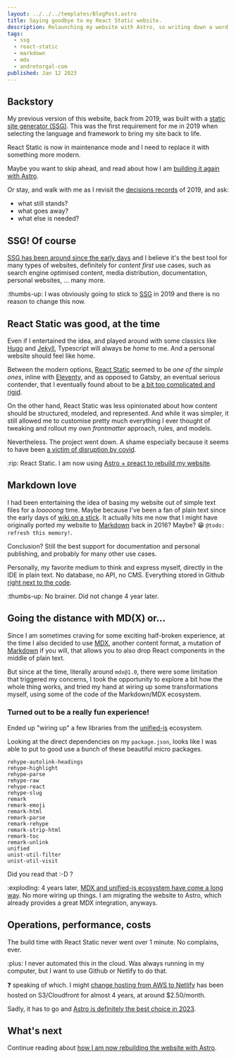 ```yaml
---
layout: ../../../templates/BlogPost.astro
title: Saying goodbye to my React Static website.
description: Relaunching my website with Astro, so writing down a word or two about the previous version, React Static, and the original "MDX" experience.
tags:
  - ssg
  - react-static
  - markdown
  - mdx
  - andretorgal-com
published: Jan 12 2023
---
```


## Backstory

My previous version of this website, back from 2019, was built with a [static site generator (SSG)](/tags/ssg). This was the first requirement for me in 2019 when selecting the language and framework to bring my site back to life.

React Static is now in maintenance mode and I need to replace it with something more modern.

Maybe you want to skip ahead, and read about how I am [building it again with Astro](/posts/2023-01/building-my-website-with-astro-mdx-preact).

Or stay, and walk with me as I revisit the [decisions records](/meta/records) of 2019, and ask:

- what still stands?
- what goes away?
- what else is needed?

## SSG! Of course

[SSG has been around since the early days](/posts/2019-06/static-site-generators-brief-history) and I believe it's the best tool for many types of websites, definitely for _content first_ use cases, such as search engine optimised content, media distribution, documentation, personal websites, ... many more.

:thumbs-up: I was obviously going to stick to [SSG](/tags/ssg) in 2019 and there is no reason to change this now.

## React Static was good, at the time

Even if I entertained the idea, and played around with some classics like [Hugo](https://gohugo.io/) and [Jekyll](https://jekyllrb.com/), Typescript will always be _home_ to me. And a personal website should feel like home.

Between the modern options, [React Static](/meta/records/rejected/react-static) seemed to be _one of the simple ones_, inline with [Eleventy](https://www.11ty.dev/), and as opposed to Gatsby, an eventual serious contender, that I eventually found about to be [a bit too complicated and rigid](/meta/records/rejected/gatsby).

On the other hand, React Static was less opinionated about how content should be structured, modeled, and represented. And while it was simpler, it still allowed me to customise pretty much everything I ever thought of tweaking and rollout my own _frontmatter_ approach, rules, and models.

Nevertheless. The project went down. A shame especially because it seems to have been [a victim of disruption by covid](https://github.com/react-static/react-static/discussions/1661).

:rip: React Static. I am now using [Astro + preact to rebuild my website](/posts/2023-01/building-my-website-with-astro-mdx-preact.mdx).

## Markdown love

I had been entertaining the idea of basing my website out of simple text files for a _looooong_ time. Maybe because I've been a fan of plain text since the early days of [wiki on a stick](https://www.mediawiki.org/wiki/Manual:Wiki_on_a_stick). It actually hits me now that I might have originally ported my website to [Markdown](/tags/markdown) back in 2016? Maybe? :grin: `@todo: refresh this memory!`.

Conclusion? Still the best support for documentation and personal publishing, and probably for many other use cases.

Personally, my favorite medium to think and express myself, directly in the IDE in plain text. No database, no API, no CMS. Everything stored in Github [right next to the code](https://github.com/andrezero/andretorgal-site/tree/main/src/pages).

:thumbs-up: No brainer. Did not change 4 year later.

## Going the distance with MD(X) or...

Since I am sometimes craving for some exciting half-broken experience, at the time I also decided to use [MDX](/tags/mdx), another content format, a mutation of [Markdown](https://tags/markdown) if you will, that allows you to also drop React components in the middle of plain text.

But since at the time, literally around `mdx@1.0`, there were some limitation that triggered my concerns, I took the opportunity to explore a bit how the whole thing works, and tried my hand at wiring up some transformations myself, using some of the code of the Markdown/MDX ecosystem.

### Turned out to be a really fun experience!

Ended up "wiring up" a few libraries from the [unified-js](/tags/unified-js) ecosystem.

Looking at the direct dependencies on my `package.json`, looks like I was able to put to good use a bunch of these beautiful micro packages.

```
rehype-autolink-headings
rehype-highlight
rehype-parse
rehype-raw
rehype-react
rehype-slug
remark
remark-emoji
remark-html
remark-parse
remark-rehype
remark-strip-html
remark-toc
remark-unlink
unified
unist-util-filter
unist-util-visit
```

Did you read that :-D ?

:exploding: 4 years later, [MDX and unified-js ecosystem have come a long way](/posts/2023-01/unified-js-is-going-to-be-around-for-a-long-time.md). No more wiring up things. I am migrating the website to Astro, which already provides a great MDX integration, anyways.

## Operations, performance, costs

The build time with React Static never went over 1 minute. No complains, ever.

:plus: I never automated this in the cloud. Was always running in my computer, but I want to use Github or Netlify to do that.

:question: speaking of which. I might [change hosting from AWS to Netlify](/meta/records/pending/hosting-netlify-or-s3) has been hosted on S3/Cloudfront for almost 4 years, at around $2.50/month.

Sadly, it has to go and [Astro is definitely the best choice in 2023](/meta/records/current/build-with-astro).

## What's next

Continue reading about [how I am now rebuilding the website with Astro](/posts/2023-01/building-my-website-with-astro-mdx-preact).
